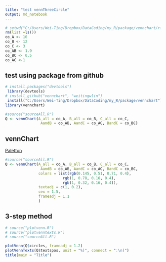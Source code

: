 ```yaml
---
title: "test vennThreeCircle"
output: md_notebook
---
```


```r
# setwd("C:/Users/Wei-Ting/Dropbox/DataCoding/my_R/package/vennchart/rfiles")
rm(list =ls())
co_A <- 10
co_B <- 12
co_C <- 3
co_AB <- 1.9
co_BC <- 0.5
co_AC <-1
```

## test using package from github

```r
# install.packages("devtools")
 library(devtools)
# install_github("vennchart", "weitingwlin")
 install("C:/Users/Wei-Ting/Dropbox/DataCoding/my_R/package/vennchart")
library(vennchart)
```

```r
#source("sourceAll.R")
Q <- vennChart(A_all = co_A, B_all = co_B, C_all = co_C,
                AandB = co_AB, AandC = co_AC, BandC = co_BC)
```

## vennChart

[Paletton](http://paletton.com/#uid=33t0w0kqUB+7U++8F++ZWadZWad)

```r
#source("sourceAll.R")
Q <- vennChart(A_all = co_A, B_all = co_B, C_all = co_C,
                AandB = co_AB, AandC = co_AC, BandC = co_BC,
               colors = list(rgb(0.145, 0.51, 0.71, 0.4), 
                          rgb(1, 0.78, 0.16, 0.4),
                          rgb(1, 0.32, 0.16, 0.4)),
               textadj = c(1, 0.2),
               cex = 1.5,
               frameadj = 1.1
               )
```


## 3-step method

```r
# source("plotvenn.R")
# source("plotvenntexts.R")
# source("sourceAll.R")

plotVenn(Q$circles, frameadj = 1.2)
plotVennTexts(Q$textspos, unit = "%)", connect = ":\n(")
title(main = "Title")
```


```r

```








